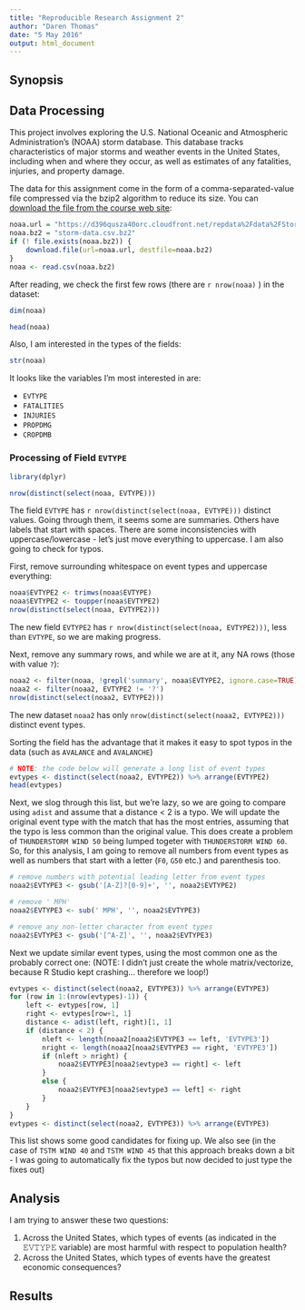 ```yaml
---
title: "Reproducible Research Assignment 2"
author: "Daren Thomas"
date: "5 May 2016"
output: html_document
---
```


## Synopsis

## Data Processing

This project involves exploring the U.S. National Oceanic and Atmospheric Administration's (NOAA) storm database. This database tracks characteristics of major storms and weather events in the United States, including when and where they occur, as well as estimates of any fatalities, injuries, and property damage.

The data for this assignment come in the form of a comma-separated-value file compressed via the bzip2 algorithm to reduce its size. You can [download the file from the course web site](https://d396qusza40orc.cloudfront.net/repdata%2Fdata%2FStormData.csv.bz2): 

```r
noaa.url = "https://d396qusza40orc.cloudfront.net/repdata%2Fdata%2FStormData.csv.bz2"
noaa.bz2 = "storm-data.csv.bz2"
if (! file.exists(noaa.bz2)) {
    download.file(url=noaa.url, destfile=noaa.bz2)
}
noaa <- read.csv(noaa.bz2)
```

After reading, we check the first few rows (there are `r nrow(noaa)` ) in the dataset:

```r
dim(noaa)
```

```r
head(noaa)
```

Also, I am interested in the types of the fields:

```r
str(noaa)
```

It looks like the variables I'm most interested in are:

- `EVTYPE`
- `FATALITIES`
- `INJURIES`
- `PROPDMG`
- `CROPDMB`

### Processing of Field `EVTYPE`
```r
library(dplyr)
```

```r
nrow(distinct(select(noaa, EVTYPE)))
```

The field `EVTYPE` has `r nrow(distinct(select(noaa, EVTYPE)))` distinct values. Going through them, it seems some are summaries. Others have labels that start with spaces. There are some inconsistencies with uppercase/lowercase - let's just move everything to uppercase. I am also going to check for typos.

First, remove surrounding whitespace on event types and uppercase everything:

```r
noaa$EVTYPE2 <- trimws(noaa$EVTYPE)
noaa$EVTYPE2 <- toupper(noaa$EVTYPE2)
nrow(distinct(select(noaa, EVTYPE2)))
```

The new field `EVTYPE2` has `r nrow(distinct(select(noaa, EVTYPE2)))`, less than `EVTYPE`, so we are making progress.

Next, remove any summary rows, and while we are at it, any NA rows (those with value `?`):

```r
noaa2 <- filter(noaa, !grepl('summary', noaa$EVTYPE2, ignore.case=TRUE))
noaa2 <- filter(noaa2, EVTYPE2 != '?')
nrow(distinct(select(noaa2, EVTYPE2)))
```

The new dataset `noaa2` has only `nrow(distinct(select(noaa2, EVTYPE2)))` distinct event types.

Sorting the field has the advantage that it makes it easy to spot typos in the data (such as `AVALANCE` and `AVALANCHE`)

```r

# NOTE: the code below will generate a long list of event types
evtypes <- distinct(select(noaa2, EVTYPE2)) %>% arrange(EVTYPE2)
head(evtypes)
```

Next, we slog through this list, but we're lazy, so we are going to compare using `adist` and assume that a distance < 2 is a typo. We will update the original event type with the match that has the most entries, assuming that the typo is less common than the original value. This does create a problem of `THUNDERSTORM WIND 50` being lumped togeter with `THUNDERSTORM WIND 60`. So, for this analysis, I am going to remove all numbers from event types as well as numbers that start with a letter (`F0`, `G50` etc.) and parenthesis too.

```r
# remove numbers with potential leading letter from event types
noaa2$EVTYPE3 <- gsub('[A-Z]?[0-9]+', '', noaa2$EVTYPE2)

# remove ' MPH'
noaa2$EVTYPE3 <- sub(' MPH', '', noaa2$EVTYPE3)

# remove any non-letter character from event types
noaa2$EVTYPE3 <- gsub('[^A-Z]', '', noaa2$EVTYPE3)
```

Next we update similar event types, using the most common one as the probably correct one:
(NOTE: I didn't just create the whole matrix/vectorize, because R Studio kept crashing... therefore we loop!)

```r
evtypes <- distinct(select(noaa2, EVTYPE3)) %>% arrange(EVTYPE3)
for (row in 1:(nrow(evtypes)-1)) {
    left <- evtypes[row, 1]
    right <- evtypes[row+1, 1]
    distance <- adist(left, right)[1, 1]
    if (distance < 2) {
        nleft <- length(noaa2[noaa2$EVTYPE3 == left, 'EVTYPE3'])
        nright <- length(noaa2[noaa2$EVTYPE3 == right, 'EVTYPE3'])
        if (nleft > nright) {
            noaa2$EVTYPE3[noaa2$evtype3 == right] <- left
        }
        else {
            noaa2$EVTYPE3[noaa2$evtype3 == left] <- right
        }
    }
}
evtypes <- distinct(select(noaa2, EVTYPE3)) %>% arrange(EVTYPE3)
```

This list shows some good candidates for fixing up. We also see (in the case of `TSTM WIND 40` and `TSTM WIND 45` that this approach breaks down a bit - I was going to automatically fix the typos but now decided to just type the fixes out)

## Analysis

I am trying to answer these two questions:

1. Across the United States, which types of events (as indicated in the 𝙴𝚅𝚃𝚈𝙿𝙴 variable) are most harmful with respect to population health?
2. Across the United States, which types of events have the greatest economic consequences?




## Results

